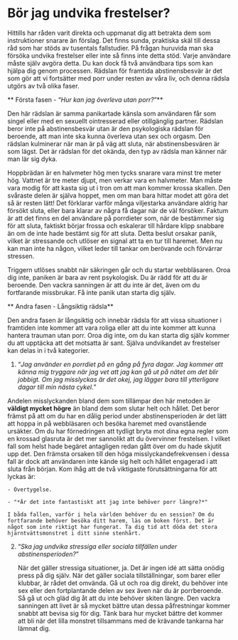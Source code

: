 # Bör jag undvika frestelser?

Hittills har råden varit direkta och uppmanat dig att betrakta dem som instruktioner snarare än förslag. Det finns sunda, praktiska skäl till dessa råd som har stöds av tusentals fallstudier. På frågan huruvida man ska försöka undvika frestelser eller inte så finns inte detta stöd. Varje användare måste själv avgöra detta. Du kan dock få två användbara tips som kan hjälpa dig genom processen. Rädslan för framtida abstinensbesvär är det som gör att vi fortsätter med porr under resten av våra liv, och denna rädsla utgörs av två olika faser.

** Första fasen - "*Hur kan jag överleva utan porr?*"**

Den här rädslan är samma panikartade känsla som användaren får som singel eller med en sexuellt ointresserad eller otillgänglig partner. Rädslan beror inte på abstinensbesvär utan är den psykologiska rädslan för beroende, att man inte ska kunna överleva utan sex och orgasm. Den rädslan kulminerar när man är på väg att sluta, när abstinensbesvären är som lägst. Det är rädslan för det okända, den typ av rädsla man känner när man lär sig dyka.

Hoppbrädan är en halvmeter hög men tycks snarare vara minst tre meter hög. Vattnet är tre meter djupt, men verkar vara en halvmeter. Man måste vara modig för att kasta sig ut i tron om att man kommer krossa skallen. Den svåraste delen är själva hoppet, men om man bara hittar modet att göra det så är resten lätt! Det förklarar varför många viljestarka användare aldrig har försökt sluta, eller bara klarar av några få dagar när de väl försöker. Faktum är att det finns en del användare på porrdieter som, när de bestämmer sig för att sluta, faktiskt börjar frossa och eskalerar till hårdare klipp snabbare än om de inte hade bestämt sig för att sluta. Detta beslut orsakar panik, vilket är stressande och utlöser en signal att ta en tur till haremet. Men nu kan man inte ha någon, vilket leder till tankar om berövande och förvärrar stressen.

Triggern utlöses snabbt när säkringen går och du startar webbläsaren. Oroa dig inte, paniken är bara av rent psykologisk. Du är rädd för att du är beroende. Den vackra sanningen är att du inte är det, även om du fortfarande missbrukar. Få inte panik utan starta dig själv.

** Andra fasen - Långsiktig rädsla**

Den andra fasen är långsiktig och innebär rädsla för att vissa situationer i framtiden inte kommer att vara roliga eller att du inte kommer att kunna hantera trauman utan porr. Oroa dig inte, om du kan starta dig själv kommer du att upptäcka att det motsatta är sant. Själva undvikandet av frestelser kan delas in i två kategorier.

1.  "*Jag använder en porrdiet på en gång på fyra dagar. Jag kommer att känna mig tryggare när jag vet att jag kan gå ut på nätet om det blir jobbigt. Om jag misslyckas är det okej, jag lägger bara till ytterligare dagar till min nästa cykel.*"

Andelen misslyckanden bland dem som tillämpar den här metoden är **väldigt mycket högre** än bland dem som slutar helt och hållet. Det beror främst på att om du har en dålig period under abstinensperioden är det lätt att hoppa in på webbläsaren och besöka haremet med ovanstående ursäkter. Om du har förnedringen att tydligt bryta mot dina egna regler som en krossad glasruta är det mer sannolikt att du övervinner frestelsen. I vilket fall som helst hade begäret antagligen redan gått över om du hade skjutit upp det. Den främsta orsaken till den höga misslyckandefrekvensen i dessa fall är dock att användaren inte kände sig helt och hållet engagerad i att sluta från början. Kom ihåg att de två viktigaste förutsättningarna för att lyckas är:

    - Övertygelse.

    - "*Är det inte fantastiskt att jag inte behöver porr längre?*"

    I båda fallen, varför i hela världen behöver du en session? Om du fortfarande behöver besöka ditt harem, läs om boken först. Det är något som inte riktigt har fungerat. Ta dig tid att döda det stora hjärntvättsmonstret i ditt sinne stenhårt.

2.  "*Ska jag undvika stressiga eller sociala tillfällen under abstinensperioden?*"

    När det gäller stressiga situationer, ja. Det är ingen idé att sätta onödig press på dig själv. När det gäller sociala tillställningar, som barer eller klubbar, är rådet det omvända. Gå ut och roa dig direkt, du behöver inte sex eller den fortplantande delen av sex även när du är porrberoende. Så gå ut och gläd dig åt att du inte behöver skiten längre. Den vackra sanningen att livet är så mycket bättre utan dessa påfrestningar kommer snabbt att bevisa sig för dig. Tänk bara hur mycket bättre det kommer att bli när det lilla monstret tillsammans med de krävande tankarna har lämnat dig.
